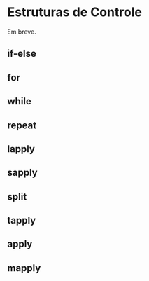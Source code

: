 # Estruturas de Controle {#loop}

Em breve.


## if-else

## for

## while

## repeat

## lapply

## sapply

## split

## tapply

## apply

## mapply

